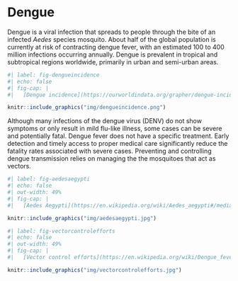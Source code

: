 # Dengue

Dengue is a viral infection that spreads to people through the bite of an infected *Aedes* species mosquito. About half of the global population is currently at risk of contracting dengue fever, with an estimated 100 to 400 million infections occurring annually. Dengue is prevalent in tropical and subtropical regions worldwide, primarily in urban and semi-urban areas.

```r
#| label: fig-dengueincidence
#| echo: false
#| fig-cap: |
#|   [Dengue incidence](https://ourworldindata.org/grapher/dengue-incidence).

knitr::include_graphics("img/dengueincidence.png")
```

Although many infections of the dengue virus (DENV) do not show symptoms or only result in mild flu-like illness, some cases can be severe and potentially fatal. Dengue fever does not have a specific treatment. Early detection and timely access to proper medical care significantly reduce the fatality rates associated with severe cases. Preventing and controlling dengue transmission relies on managing the the mosquitoes that act as vectors.

```r
#| label: fig-aedesaegypti
#| echo: false
#| out-width: 49%
#| fig-cap: |
#|   [Aedes Aegypti](https://en.wikipedia.org/wiki/Aedes_aegypti#/media/File:Aedes_aegypti_CDC-Gathany.jpg)

knitr::include_graphics("img/aedesaegypti.jpg")
```

```r
#| label: fig-vectorcontrolefforts
#| echo: false
#| out-width: 49%
#| fig-cap: |
#|   [Vector control efforts](https://en.wikipedia.org/wiki/Dengue_fever#/media/File:Equipes_usam_t%C3%A9cnicas_de_combate_%C3%A0_dengue_em_Bras%C3%ADlia.jpg).

knitr::include_graphics("img/vectorcontrolefforts.jpg")
```

```{=html}
<!--

<br>

<center>
#<iframe width="560" height="315" src="https://www.youtube.com/embed/6nGVEwQ7h7A?si=UH0jQ61duAnkWw0g" title="YouTube video player" frameborder="0" allow="accelerometer; autoplay; clipboard-write; encrypted-media; gyroscope; picture-in-picture; web-share" allowfullscreen></iframe>
</center>

-->
```
